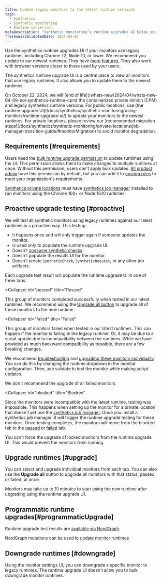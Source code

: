 ```yaml
---
title: Update legacy monitors to the latest runtime versions
tags:
  - Synthetics
  - Synthetic monitoring
  - Runtime conversion
metaDescription: "Synthetic monitoring's runtime upgrades UI helps you update legacy monitors to the latest runtimes."
freshnessValidatedDate: 2024-04-05
---
```


Use the synthetics runtime upgrades UI if your monitors use legacy runtimes, including Chrome 72, Node 10, or lower. We recommend you update to our newest runtimes. They have [more features](/docs/synthetics/synthetic-monitoring/using-monitors/new-runtime/). They also work with browser versions closer to those used by your users.

The synthetics runtime upgrade UI is a central place to view all monitors that use legacy runtimes. It also allows you to update them to the newest runtimes.

<Callout variant="important">
  On October 22, 2024, we will [end of life](/whats-new/2024/04/whats-new-04-09-eol-synthetics-runtime-cpm) the containerized private minion (CPM) and legacy synthetics runtime versions. For public locations, use [the runtime upgrade UI](/docs/synthetics/synthetic-monitoring/using-monitors/runtime-upgrade-ui/) to update your monitors to the newest runtimes. For private locations, please review our [recommended migration steps](/docs/synthetics/synthetic-monitoring/private-locations/job-manager-transition-guide/#monitorMigration) to avoid monitor degradation. 
</Callout>

## Requirements [#requirements]

Users need the [bulk runtime upgrade permission](/docs/accounts/accounts-billing/new-relic-one-user-management/user-permissions/#synthetics) to update runtimes using the UI. This permission allows them to make changes to multiple runtimes at once. Without this permission, users can't apply bulk updates. [All product admin](/docs/accounts/accounts-billing/new-relic-one-user-management/user-management-concepts/#standard-roles) have this permission by default, but you can add it to [custom roles](/docs/accounts/accounts-billing/new-relic-one-user-management/user-management-concepts/#roles) to meet your organization's requirements.

[Synthetics private locations](/docs/synthetics/synthetic-monitoring/private-locations/private-locations-overview-monitor-internal-sites-add-new-locations/) must have [synthetics job manager](/docs/synthetics/synthetic-monitoring/private-locations/job-manager-transition-guide/) installed to run monitors using the Chrome 100+ or Node 16.10 runtimes. 

## Proactive upgrade testing [#proactive]

We will test all synthetic monitors using legacy runtimes against our latest runtimes in a proactive way. This testing:

* It happens once and will only trigger again if someone updates the monitor.
* Is used only to populate the runtime upgrade UI.
* Doesn't [consume synthetic checks](/docs/synthetics/synthetic-monitoring/getting-started/monitor-limits/#edition-limits).
* Doesn't populate the results UI for the monitor.
* Doesn't create `SyntheticCheck`, `SyntheticRequest`, or any other job artifacts.

Each upgrade test result will populate the runtime upgrade UI in one of three tabs:

<Collapser
  id="passed"
  title="Passed"
>

This group of monitors completed successfully when tested in our latest runtimes. We recommend using the [Upgrade all button](#upgrade) to upgrade all of these monitors to the new runtime.

</Collapser>

<Collapser
  id="failed"
  title="Failed"
>

This group of monitors failed when tested in our latest runtimes. This can happen if the monitor is failing in the legacy runtime. Or, it may be due to a script update due to incompatibility between the runtimes. While we have provided as much backward compatibility as possible, there are a few breaking changes.

We recommend [troubleshooting](/docs/synthetics/synthetic-monitoring/troubleshooting/runtime-upgrade-troubleshooting/) and [upgrading these monitors individually](/docs/synthetics/synthetic-monitoring/using-monitors/new-runtime/#runtime-convert). You can do this by changing the runtime dropdown in the monitor configuration. Then, use validate to test the monitor while making script updates.

<Callout variant="tip">
  We don't recommend the upgrade of all failed monitors.
</Callout>

</Collapser>


<Collapser
  id="blocked"
  title="Blocked"
>

Since the monitors were incompatible with the latest runtime, testing was impossible. This happens when setting up the monitor for a private location that doesn't yet use the [synthetics job manager](#requirements). Once you install a synthetics job manager, it will trigger the runtime upgrade testing for these monitors. Once testing completes, the monitors will move from the blocked tab to the [passed](#passed) or [failed](#failed) tab.

You can't force the upgrade of locked monitors from the runtime upgrade UI. This would prevent the monitors from running.

</Collapser>

## Upgrade runtimes [#upgrade]

You can select and upgrade individual monitors from each tab. You can also use the **Upgrade all** button to upgrade all monitors with that status, passed or failed, at once.

Monitors may take up to 10 minutes to start using the new runtime after upgrading using the runtime upgrade UI. 

## Programmatic runtime upgrades[#programmaticUpgrade]

Runtime upgrade test results are [available via NerdGraph](https://docs.newrelic.com/docs/apis/nerdgraph/examples/nerdgraph-synthetics-tutorial/#query-runtime-upgrade-status). 

NerdGraph mutations can be used to [update monitor runtimes](https://docs.newrelic.com/docs/apis/nerdgraph/examples/nerdgraph-synthetics-tutorial/#upgrade-monitor-runtime)

## Downgrade runtimes [#downgrade]

Using the monitor settings UI, you can downgrade a specific monitor to legacy runtimes. The runtime upgrade UI doesn't allow you to bulk downgrade monitor runtimes.